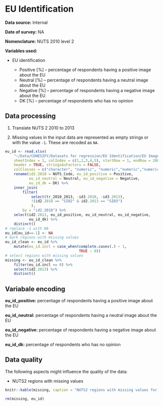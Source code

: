 # EU Identification

**Data source:** Internal

**Date of survey:** NA

**Nomenclature:** NUTS 2010 level 2

**Variables used:**

+ EU identification

    + Positive [%] – percentage of respondents having a positive image about the EU
    + Neutral [%] – percentage of respondents having a neutral image about the EU
    + Negative [%] – percentage of respondents having a negative image about the EU
    + DK [%] – percentage of respondents who has no opinion

## Data processing

1. Translate NUTS 2 2010 to 2013 

2. Missing values in the input data are represented as empty strings or with the value `-1`. These are recoded as `NA`.

```r
eu_id <- read.xlsx(
    "~/Data/COHESIFY/Datasets for regression/EU Identification/EU Image Percentages.xlsx",
    sheetIndex = 1, colIndex = c(1,2,3,4,5), startRow = 1, endRow = 286, 
    header = TRUE, stringsAsFactors = FALSE,
    colClasses = c("character", "numeric", "numeric","numeric","numeric")) %>% 
    rename(id2.2010 = NUTS_Code, eu_id_positive = Positive,
           eu_id_neutral = Neutral, eu_id_negative = Negative,
           eu_id_dk = DK) %>% 
    inner_join(
        filter(
            select(tr_2010_2013, -id3.2010, -id3.2013),
            !(id2.2010 == "SI02" & id2.2013 == "SI03")
            ),
        by = "id2.2010") %>% 
    select(id2.2013, eu_id_positive, eu_id_neutral, eu_id_negative,
           eu_id_dk) %>% 
    distinct()
# replace -1 with NA
eu_id[eu_id==-1] <- NA
# mark regions with missing values
eu_id_clean <- eu_id %>% 
    mutate(eu_id.incl = case_when(complete.cases(.) ~ 1,
                                  TRUE ~ 0))
# select regions with missing values
missing <- eu_id_clean %>% 
    filter(eu_id.incl == 0) %>% 
    select(id2.2013) %>% 
    distinct()
```

## Variabale encoding

**eu_id_positive:** percentage of respondents having a positive image about the EU

**eu_id_neutral:** percentage of respondents having a neutral image about the EU

**eu_id_negative:** percentage of respondents having a negative image about the EU

**eu_id_dk:** percentage of respondents who has no opinion


## Data quality

The following aspects might influence the quality of the data:

+ NUTS2 regions with missing values

```r
knitr::kable(missing, caption = "NUTS2 regions with missing values for the variable EU identification")
```

```r
rm(missing, eu_id)
```

